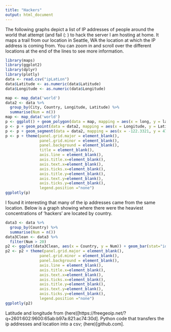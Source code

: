 ```yaml
---
title: "Hackers"
output: html_document
---
```


The following graphs depict a list of IP addresses of people around the world that attempt (and fail (: ) to hack the server I am hosting at home. It maps a trail from our location in Seattle, WA the location at which the IP address is coming from. You can zoom in and scroll over the different locations at the end of the lines to see more information.


```r
library(maps)
library(ggplot2)
library(dplyr)
library(plotly)
data <- read.csv("ipLatLon")
data$Latitude <- as.numeric(data$Latitude)
data$Longitude <- as.numeric(data$Longitude)

map <- map_data('world')
data2 <- data %>% 
  group_by(City, Country, Longitude, Latitude) %>% 
  summarise(Num = n())
map <- map_data('world')
p <- ggplot() + geom_polygon(data = map, mapping = aes(x = long, y = lat, group = group), fill = "#558c84") + coord_fixed(1.3) 
p <- p + geom_point(data = data2, mapping = aes(x = Longitude, y = Latitude, size = Num, title = Country), color = "#8c5b55")
p <- p + geom_segment(data = data2, mapping = aes(x = -122.3321, y = 47.6062, xend = Longitude, yend = Latitude), color = "#4f4f4f", alpha=.3)
p <- p + theme(panel.grid.major = element_blank(), 
               panel.grid.minor = element_blank(),
               panel.background = element_blank(), 
               title = element_blank(),
               axis.line = element_blank(),
               axis.title.x=element_blank(),
               axis.text.x=element_blank(),
               axis.ticks.x=element_blank(),
               axis.title.y=element_blank(),
               axis.text.y=element_blank(),
               axis.ticks.y=element_blank(),
               legend.position ="none")
ggplotly(p)

```

I found it interesting that many of the ip addresses came from the same location. Below is a graph showing where there were the heaviest concentrations of 'hackers' are located by country. 

```r
data3 <- data %>% 
  group_by(Country) %>% 
  summarise(Num = n())
data3Clean <- data3 %>% 
  filter(Num > 20)
p2 <- ggplot(data3Clean, aes(x = Country, y = Num)) + geom_bar(stat="identity")
p2 <- p2 + theme(panel.grid.major = element_blank(), 
               panel.grid.minor = element_blank(),
               panel.background = element_blank(), 
               axis.line = element_blank(),
               axis.title.x=element_blank(),
               axis.text.x=element_blank(),
               axis.ticks.x=element_blank(),
               axis.title.y=element_blank(),
               axis.text.y=element_blank(),
               axis.ticks.y=element_blank(),
               legend.position ="none")
ggplotly(p2)
```


Latitude and longitude from (here)[https://freegeoip.net/?q=2601:602:9600:65ab:b97a:821:ac74:30d].
Python code that transfers the ip addresses and location into a csv; (here)[github.com]. 
